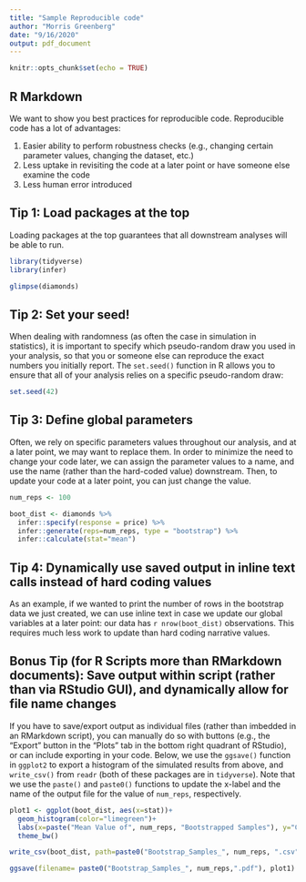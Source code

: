 ---
title: "Sample Reproducible code"
author: "Morris Greenberg"
date: "9/16/2020"
output: pdf_document
---

```{r setup, include=FALSE}
knitr::opts_chunk$set(echo = TRUE)
```

## R Markdown

We want to show you best practices for reproducible code. Reproducible code has a lot of advantages:

1. Easier ability to perform robustness checks (e.g., changing certain parameter values, changing the dataset, etc.)
2. Less uptake in revisiting the code at a later point or have someone else examine the code
3. Less human error introduced

## Tip 1: Load packages at the top

Loading packages at the top guarantees that all downstream analyses will be able to run.

```{r load_packages_data}
library(tidyverse)
library(infer)

glimpse(diamonds)
```

## Tip 2: Set your seed!

When dealing with randomness (as often the case in simulation in statistics), it is important to specify which pseudo-random draw you used in your analysis, so that you or someone else can reproduce the exact numbers you initially report. The `set.seed()` function in R allows you to ensure that all of your analysis relies on a specific pseudo-random draw:

```{r set_seed}
set.seed(42)
```

## Tip 3: Define global parameters

Often, we rely on specific parameters values throughout our analysis, and at a later point, we may want to replace them. In order to minimize the need to change your code later, we can assign the parameter values to a name, and use the name (rather than the hard-coded value) downstream. Then, to update your code at a later point, you can just change the value. 

```{r global_params}
num_reps <- 100
```


```{r example_analysis}
boot_dist <- diamonds %>%
  infer::specify(response = price) %>%
  infer::generate(reps=num_reps, type = "bootstrap") %>%
  infer::calculate(stat="mean")
```


## Tip 4: Dynamically use saved output in inline text calls instead of hard coding values

As an example, if we wanted to print the number of rows in the bootstrap data we just created, we can use inline text in case we update our global variables at a later point: our data has `r nrow(boot_dist)` observations. This requires much less work to update than hard coding narrative values.

## Bonus Tip (for R Scripts more than RMarkdown documents): Save output within script (rather than via RStudio GUI), and dynamically allow for file name changes

If you have to save/export output as individual files (rather than imbedded in an RMarkdown script), you can manually do so with buttons (e.g., the "Export" button in the "Plots" tab in the bottom right quadrant of RStudio), or can include exporting in your code. Below, we use the `ggsave()` function in `ggplot2` to export a histogram of the simulated results from above, and `write_csv()` from `readr` (both of these packages are in `tidyverse`). Note that we use the `paste()` and `paste0()` functions to update the x-label and the name of the output file for the value of `num_reps`, respectively.

```{r export}
plot1 <- ggplot(boot_dist, aes(x=stat))+
  geom_histogram(color="limegreen")+
  labs(x=paste("Mean Value of", num_reps, "Bootstrapped Samples"), y="Count")+
  theme_bw()

write_csv(boot_dist, path=paste0("Bootstrap_Samples_", num_reps, ".csv"))

ggsave(filename= paste0("Bootstrap_Samples_", num_reps,".pdf"), plot1)
```